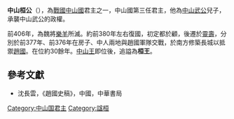 {{Emperorcn box|圖像=
|名称=中山桓公
|姓名=
|謚号=桓
|陵墓=
|政權=[[中山國|中山國]]
|出生日期=？
|逝世日期=约前350年
|在位=前406年/约前380年—约前350年
|年号=無
}}
'''中山桓公'''（{{bd|？||约前350年||catIdx=J}}），為[[戰國_(中國)|戰國]][[中山國|中山國]]君主之一，中山國第三任君主，他為[[中山武公|中山武公]]兒子，承襲中山武公的政權。

前406年，為魏將[[樂羊|樂羊]]所滅。約前380年左右復國，初定都於顧，後遷於[[靈壽|靈壽]]，分別於前377年、前376年在房子、中人兩地與趙國軍隊交戰，於南方修築長城以抵禦[[趙國|趙國]]。在位約30餘年。[[中山王Cuo|中山王]]{{缺字|cuo4|1|中山王Cuo}}即位後，追謚為'''桓王'''。

{{start box}}
{{s-before|父[[中山武公|中山武公]]}}
{{s-title|[[戰國_(中國)|戰國]][[中山國|中山國]]君主|前406年，約前380年－約前350年}}
{{s-after|子[[中山成公|中山成公]]}}
{{end box}}

{{中山國君主}}

==參考文獻==
*沈長雲，《趙國史稿》，中國，中華書局


{{中國君主小作品}}
[[Category:中山国君主|Category:中山国君主]]
[[Category:諡桓|Category:諡桓]]